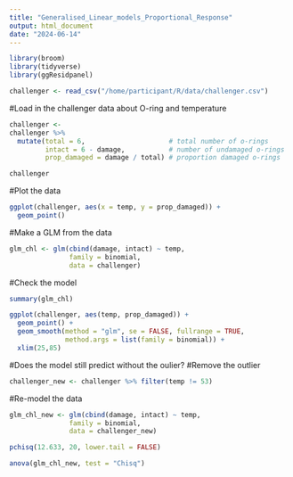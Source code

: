 ```yaml
---
title: "Generalised_Linear_models_Proportional_Response"
output: html_document
date: "2024-06-14"
---
```


```r
library(broom)
library(tidyverse)
library(ggResidpanel)
```

```r
challenger <- read_csv("/home/participant/R/data/challenger.csv")
```

#Load in the challenger data about O-ring and temperature
```r
challenger <-
challenger %>%
  mutate(total = 6,                     # total number of o-rings
         intact = 6 - damage,           # number of undamaged o-rings
         prop_damaged = damage / total) # proportion damaged o-rings

challenger
```

#Plot the data
```r
ggplot(challenger, aes(x = temp, y = prop_damaged)) +
  geom_point()
```
#Make a GLM from the data
```r
glm_chl <- glm(cbind(damage, intact) ~ temp,
               family = binomial,
               data = challenger)
```

#Check the model
```r
summary(glm_chl)
```

```r
ggplot(challenger, aes(temp, prop_damaged)) +
  geom_point() +
  geom_smooth(method = "glm", se = FALSE, fullrange = TRUE, 
              method.args = list(family = binomial)) +
  xlim(25,85)
```
#Does the model still predict without the oulier?
#Remove the outlier
```r
challenger_new <- challenger %>% filter(temp != 53)
```

#Re-model the data
```r
glm_chl_new <- glm(cbind(damage, intact) ~ temp,
               family = binomial,
               data = challenger_new)
```

```r
pchisq(12.633, 20, lower.tail = FALSE)
```


```r
anova(glm_chl_new, test = "Chisq")
```

